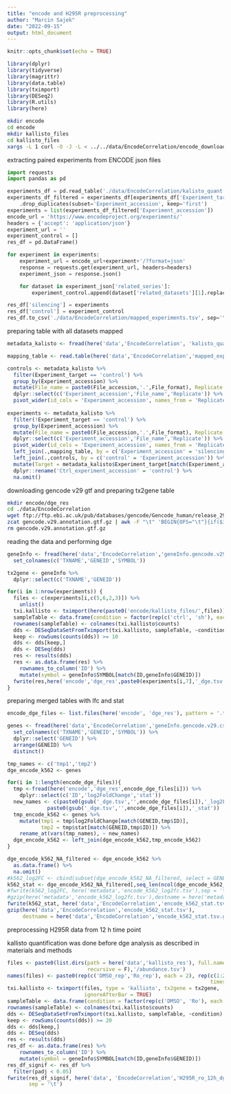 ```yaml
---
title: "encode and H295R preprocessing"
author: "Marcin Sajek"
date: "2022-09-15"
output: html_document
---
```


```r
knitr::opts_chunk$set(echo = TRUE)
```

```r
library(dplyr)
library(tidyverse)
library(magrittr)
library(data.table)
library(tximport)
library(DESeq2)
library(R.utils)
library(here)
```

```bash
mkdir encode
cd encode
mkdir kallisto_files
cd kallisto_files
xargs -L 1 curl -O -J -L < ../../data/EncodeCorrelation/encode_download.txt
```

extracting paired experiments from ENCODE json files

```python
import requests
import pandas as pd

experiments_df = pd.read_table('./data/EncodeCorrelation/kalisto_quant.tsv')
experiments_df_filtered = experiments_df[experiments_df['Experiment_target'] != 'control']\
    .drop_duplicates(subset='Experiment_accession', keep='first')
experiments = list(experiments_df_filtered['Experiment_accession'])
encode_url = 'https://www.encodeproject.org/experiments/'
headers = {'accept': 'application/json'}
experiment_url = ''
experiment_control = []
res_df = pd.DataFrame()

for experiment in experiments:
    experiment_url = encode_url+experiment+'/?format=json'
    response = requests.get(experiment_url, headers=headers)
    experiment_json = response.json()

    for dataset in experiment_json['related_series']:
        experiment_control.append(dataset['related_datasets'][1].replace('experiments', '').replace('/', ''))

res_df['silencing'] = experiments
res_df['control'] = experiment_control
res_df.to_csv('./data/EncodeCorrelation/mapped_experiments.tsv', sep='\t', na_rep='NA')
```

preparing table with all datasets mapped

```r
metadata_kalisto <- fread(here('data','EncodeCorrelation', 'kalisto_quant.tsv'))

mapping_table <- read.table(here('data','EncodeCorrelation','mapped_experiments.tsv'), header = T)

controls <- metadata_kalisto %>%
  filter(Experiment_target == 'control') %>%
  group_by(Experiment_accession) %>%
  mutate(File_name = paste0(File_accession,'.',File_format), Replicate = paste0('ctrl_rep_',1:n())) %>%
  dplyr::select(c('Experiment_accession','File_name','Replicate')) %>%
  pivot_wider(id_cols = 'Experiment_accession', names_from = 'Replicate', values_from = 'File_name')
  
experiments <- metadata_kalisto %>%
  filter(!Experiment_target == 'control') %>%
  group_by(Experiment_accession) %>%
  mutate(File_name = paste0(File_accession,'.',File_format), Replicate = paste0('sh_rep_',1:n())) %>%
  dplyr::select(c('Experiment_accession','File_name','Replicate')) %>%
  pivot_wider(id_cols = 'Experiment_accession', names_from = 'Replicate', values_from = 'File_name') %>%
  left_join(.,mapping_table, by = c('Experiment_accession' = 'silencing')) %>%
  left_join(.,controls, by = c('control' = 'Experiment_accession')) %>%
  mutate(Target = metadata_kalisto$Experiment_target[match(Experiment_accession, metadata_kalisto$Experiment_accession)]) %>%
  dplyr::rename('Ctrl_experiment_accession' = 'control') %>%
  na.omit()
```

downloading gencode v29 gtf and preparing tx2gene table

```bash
mkdir encode/dge_res
cd ./data/EncodeCorrelation
wget ftp://ftp.ebi.ac.uk/pub/databases/gencode/Gencode_human/release_29/gencode.v29.annotation.gtf.gz
zcat gencode.v29.annotation.gtf.gz | awk -F "\t" 'BEGIN{OFS="\t"}{if($3=="transcript"){split($9, a, "\""); print a[4],a[2],a[8]}}' > geneInfo.gencode.v29.csv
rm gencode.v29.annotation.gtf.gz
```

reading the data and performing dge

```r
geneInfo <- fread(here('data','EncodeCorrelation','geneInfo.gencode.v29.csv'), header = F)  %>%
  set_colnames(c('TXNAME','GENEID','SYMBOL'))

tx2gene <- geneInfo %>%
  dplyr::select(c('TXNAME','GENEID'))

for(i in 1:nrow(experiments)) {
  files <- c(experiments[i,c(5,6,2,3)]) %>%
    unlist()
  txi.kallisto <- tximport(here(paste0('encode/kallisto_files/',files)), type = 'kallisto', tx2gene = tx2gene, ignoreAfterBar = T)
  sampleTable <- data.frame(condition = factor(rep(c('ctrl', 'sh'), each = 2)))
  rownames(sampleTable) <- colnames(txi.kallisto$counts)  
  dds <- DESeqDataSetFromTximport(txi.kallisto, sampleTable, ~condition)
  keep <- rowSums(counts(dds)) >= 10
  dds <- dds[keep,]
  dds <- DESeq(dds)
  res <- results(dds)
  res <- as.data.frame(res) %>%
    rownames_to_column('ID') %>%
    mutate(symbol = geneInfo$SYMBOL[match(ID,geneInfo$GENEID)])
  fwrite(res,here('encode','dge_res',paste0(experiments[i,7],'_dge.tsv')), sep = '\t')
}
```

preparing merged tables with lfc and stat

```r
encode_dge_files <- list.files(here('encode', 'dge_res'), pattern = '.tsv')

genes <- fread(here('data','EncodeCorrelation','geneInfo.gencode.v29.csv'), header = F)  %>%
  set_colnames(c('TXNAME','GENEID','SYMBOL')) %>%
  dplyr::select('GENEID') %>%
  arrange(GENEID) %>%
  distinct()

tmp_names <- c('tmp1','tmp2')
dge_encode_k562 <- genes

for(i in 1:length(encode_dge_files)){
  tmp <-fread(here('encode','dge_res',encode_dge_files[i])) %>%
    dplyr::select(c('ID','log2FoldChange','stat'))
  new_names <- c(paste0(gsub('_dge.tsv','',encode_dge_files[i]),'_log2FC'), 
             paste0(gsub('_dge.tsv','',encode_dge_files[i]),'_stat'))
  tmp_encode_k562 <- genes %>%
    mutate(tmp1 = tmp$log2FoldChange[match(GENEID,tmp$ID)],
           tmp2 = tmp$stat[match(GENEID,tmp$ID)]) %>%
    rename_at(vars(tmp_names), ~ new_names)
  dge_encode_k562 <- left_join(dge_encode_k562,tmp_encode_k562)
}

dge_encode_k562_NA_filtered <- dge_encode_k562 %>%
  as.data.frame() %>%
  na.omit()
#k562_log2FC <- cbind(subset(dge_encode_k562_NA_filtered, select = GENEID), dge_encode_k562_NA_filtered[,seq_len(ncol(dge_encode_k562_NA_filtered)) %% 2 == 0])
k562_stat <- dge_encode_k562_NA_filtered[,seq_len(ncol(dge_encode_k562_NA_filtered)) %% 2 == 1] 
#fwrite(k562_log2FC, here('metadata','encode_k562_log2fc.tsv'),sep = '\t')
#gzip(here('metadata','encode_k562_log2fc.tsv'),destname = here('metadata','encode_k562_log2fc.tsv.gz'))
fwrite(k562_stat, here('data','EncodeCorrelation','encode_k562_stat.tsv'),sep = '\t')
gzip(here('data','EncodeCorrelation','encode_k562_stat.tsv'),
     destname = here('data','EncodeCorrelation','encode_k562_stat.tsv.gz'))
```

preprocessing H295R data from 12 h time point

kallisto quantification was done before dge analysis as described in materials and methods

```r
files <- paste0(list.dirs(path = here('data','kallisto_res'), full.names = T, 
                          recursive = F),'/abundance.tsv')
names(files) <- paste0(rep(c('DMSO_rep','Ro_rep'), each = 2), rep(c(1:2),
                                                                  times = 2))
txi.kallisto <- tximport(files, type = 'kallisto', tx2gene = tx2gene, 
                         ignoreAfterBar = TRUE)
sampleTable <- data.frame(condition = factor(rep(c('DMSO', 'Ro'), each = 2)))
rownames(sampleTable) <- colnames(txi.kallisto$counts)  
dds <- DESeqDataSetFromTximport(txi.kallisto, sampleTable, ~condition)
keep <- rowSums(counts(dds)) >= 20
dds <- dds[keep,]
dds <- DESeq(dds)
res <- results(dds)
res_df <- as.data.frame(res) %>%
    rownames_to_column('ID') %>%
    mutate(symbol = geneInfo$SYMBOL[match(ID,geneInfo$GENEID)])
res_df_signif <- res_df %>% 
  filter(padj < 0.05)
fwrite(res_df_signif, here('data', 'EncodeCorrelation','H295R_ro_12h_dge.tsv'),
       sep = '\t')
```
